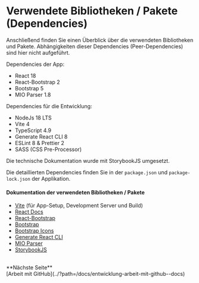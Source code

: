 
<Meta title="Entwicklung/Dependencies" />

# Verwendete Bibliotheken / Pakete (Dependencies)

Anschließend finden Sie einen Überblick über die verwendeten Bibliotheken und Pakete.
Abhängigkeiten dieser Dependencies (Peer-Dependencies) sind hier nicht aufgeführt.

Dependencies der App:
- React 18
- React-Bootstrap 2
- Bootstrap 5
- MIO Parser 1.8

Dependencies für die Entwicklung:
- NodeJs 18 LTS
- Vite 4
- TypeScript 4.9
- Generate React CLI 8
- ESLint 8 & Prettier 2
- SASS (CSS Pre-Processor)

Die technische Dokumentation wurde mit StorybookJS umgesetzt.

Die detaillierten Dependencies finden Sie in der `package.json` und `package-lock.json` der Applikation.

#### Dokumentation der verwendeten Bibliotheken / Pakete

- [Vite](https://vitejs.dev/guide) (für App-Setup, Development Server und Build) 
- [React Docs](https://react.dev)
- [React-Bootstrap](https://react-bootstrap.github.io/)
- [Bootstrap](https://getbootstrap.com/docs/5.2/getting-started/introduction/)
- [Bootstrap Icons](https://icons.getbootstrap.com/)
- [Generate React CLI](https://github.com/arminbro/generate-react-cli)
- [MIO Parser](https://github.com/kassenaerztliche-bundesvereinigung/MIOParser)
- [StorybookJS](https://storybook.js.org/docs/react/get-started/install/)

<br/>
**Nächste Seite**<br/>
[Arbeit mit GitHub](../?path=/docs/entwicklung-arbeit-mit-github--docs)